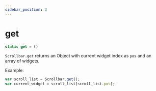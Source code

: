 ```yaml
---
sidebar_position: 3
---
```

# get

```js
static get = ()
```

`Scrollbar.get` returns an Object with current widget index as `pos` and an array of widgets.

Example:
```js
var scroll_list = Scrollbar.get();
var current_widget = scroll_list[scroll_list.pos];
```